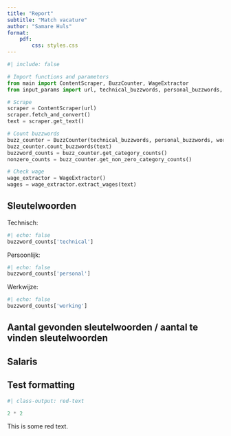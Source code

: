 ```yaml
---
title: "Report"
subtitle: "Match vacature"
author: "Samare Huls"
format: 
    pdf:
        css: styles.css
---
```

```python
#| include: false

# Import functions and parameters
from main import ContentScraper, BuzzCounter, WageExtractor
from input_params import url, technical_buzzwords, personal_buzzwords, working_buzzwords

# Scrape
scraper = ContentScraper(url)
scraper.fetch_and_convert()
text = scraper.get_text()

# Count buzzwords
buzz_counter = BuzzCounter(technical_buzzwords, personal_buzzwords, working_buzzwords)
buzz_counter.count_buzzwords(text)
buzzword_counts = buzz_counter.get_category_counts()
nonzero_counts = buzz_counter.get_non_zero_category_counts()

# Check wage
wage_extractor = WageExtractor()
wages = wage_extractor.extract_wages(text)
```

## Sleutelwoorden

Technisch: 
```python
#| echo: false
buzzword_counts['technical']
```

Persoonlijk: 
```python
#| echo: false
buzzword_counts['personal']
```

Werkwijze:
```python
#| echo: false
buzzword_counts['working']
```

## Aantal gevonden sleutelwoorden / aantal te vinden sleutelwoorden


## Salaris

## Test formatting
```python
#| class-output: red-text

2 * 2
```


<span class="red-text">This is some red text.</span>